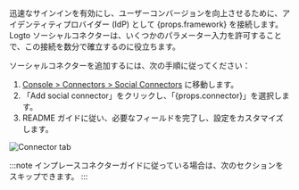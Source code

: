 
迅速なサインインを有効にし、ユーザーコンバージョンを向上させるために、アイデンティティプロバイダー (IdP) として {props.framework} を接続します。Logto ソーシャルコネクターは、いくつかのパラメーター入力を許可することで、この接続を数分で確立するのに役立ちます。

ソーシャルコネクターを追加するには、次の手順に従ってください：

1. [Console > Connectors > Social Connectors](https://cloud.logto.io/to/connectors/social) に移動します。
2. 「Add social connector」をクリックし、「{props.connector}」を選択します。
3. README ガイドに従い、必要なフィールドを完了し、設定をカスタマイズします。

<img src={connectorTabSocialImage} alt="Connector tab" />

:::note
インプレースコネクターガイドに従っている場合は、次のセクションをスキップできます。
:::
